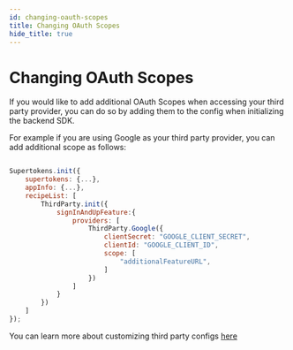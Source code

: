 ```yaml
---
id: changing-oauth-scopes
title: Changing OAuth Scopes
hide_title: true
---
```



# Changing OAuth Scopes

If you would like to add additional OAuth Scopes when accessing your third party provider, you can do so by adding them to the config when initializing the backend SDK.

For example if you are using Google as your third party provider, you can add additional scope as follows:

<BackendSDKTabs>
<TabItem value="nodejs">

```jsx

Supertokens.init({
    supertokens: {...},
    appInfo: {...},
    recipeList: [
        ThirdParty.init({
            signInAndUpFeature:{
                providers: [
                    ThirdParty.Google({
                        clientSecret: "GOOGLE_CLIENT_SECRET",
                        clientId: "GOOGLE_CLIENT_ID",
                        scope: [
                            "additionalFeatureURL",
                        ]
                    })
                ]
            }
        })
    ]
});

```
</TabItem>
</BackendSDKTabs>

You can learn more about customizing third party configs [here](/docs/nodejs/thirdparty/providers/google)